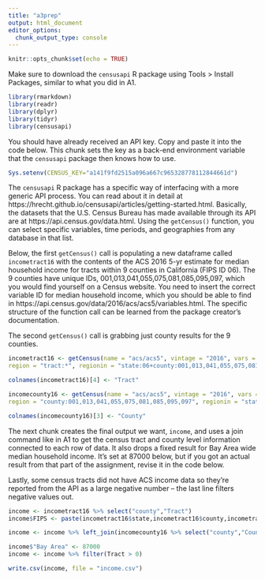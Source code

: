 ---
title: "a3prep"
output: html_document
editor_options: 
  chunk_output_type: console
---

```{r setup, include=FALSE}
knitr::opts_chunk$set(echo = TRUE)
```

Make sure to download the `censusapi` R package using Tools > Install Packages, similar to what you did in A1.

```{r libraries}
library(rmarkdown)
library(readr)
library(dplyr)
library(tidyr)
library(censusapi)
```

You should have already received an API key. Copy and paste it into the code below. This chunk sets the key as a back-end environment variable that the `censusapi` package then knows how to use.

```{r API key}
Sys.setenv(CENSUS_KEY="a141f9fd2515a096a667c965328778112844661d")
```

The `censusapi` R package has a specific way of interfacing with a more generic API process. You can read about it in detail at https://hrecht.github.io/censusapi/articles/getting-started.html. Basically, the datasets that the U.S. Census Bureau has made available through its API are at https://api.census.gov/data.html. Using the `getCensus()` function, you can select specific variables, time periods, and geographies from any database in that list. 

Below, the first `getCensus()` call is populating a new dataframe called `incometract16` with the contents of the ACS 2016 5-yr estimate for median household income for tracts within 9 counties in California (FIPS ID 06). The 9 counties have unique IDs, 001,013,041,055,075,081,085,095,097, which you would find yourself on a Census website. You need to insert the correct variable ID for median household income, which you should be able to find in https://api.census.gov/data/2016/acs/acs5/variables.html. The specific structure of the function call can be learned from the package creator's documentation.

The second `getCensus()` call is grabbing just county results for the 9 counties.

```{r load census data}
incometract16 <- getCensus(name = "acs/acs5", vintage = "2016", vars = "B19013_001E",
region = "tract:*", regionin = "state:06+county:001,013,041,055,075,081,085,095,097")

colnames(incometract16)[4] <- "Tract"

incomecounty16 <- getCensus(name = "acs/acs5", vintage = "2016", vars = "B19013_001E",
region = "county:001,013,041,055,075,081,085,095,097", regionin = "state:06")

colnames(incomecounty16)[3] <- "County"
```

The next chunk creates the final output we want, `income`, and uses a join command like in A1 to get the census tract and county level information connected to each row of data. It also drops a fixed result for Bay Area wide median household income. It's set at 87000 below, but if you got an actual result from that part of the assignment, revise it in the code below.

Lastly, some census tracts did not have ACS income data so they're reported from the API as a large negative number -- the last line filters negative values out.

```{r join tract, county, and bayarea data}
income <- incometract16 %>% select("county","Tract")
income$FIPS <- paste(incometract16$state,incometract16$county,incometract16$tract,sep="")

income <- income %>% left_join(incomecounty16 %>% select("county","County"), by = c("county" = "county"))

income$"Bay Area" <- 87000
income <- income %>% filter(Tract > 0)
```

```{r export}
write.csv(income, file = "income.csv")
```
